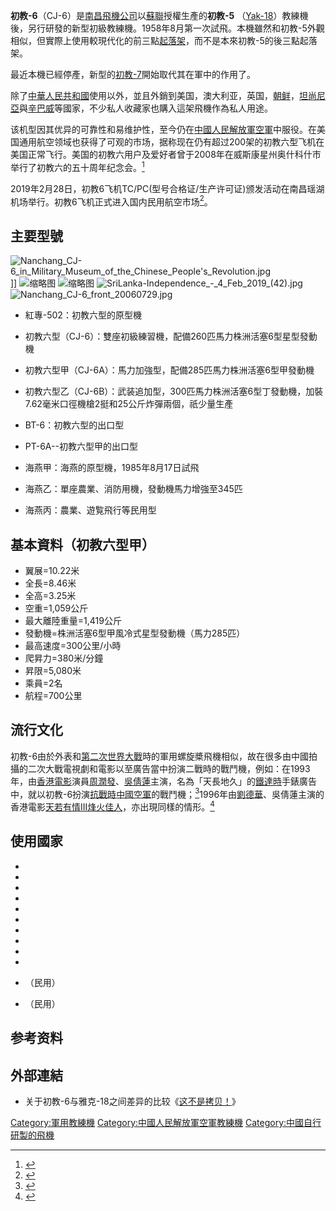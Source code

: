 
{{Infobox Aircraft
|name = 初教-6
|image = Image:Nanchang CJ-6A Airplane over California Coastline N4183E 20110219.jpg
|caption      = 初教-6
|type = 次音速初級螺旋槳教練機
| national origin = {{PRC}}
|manufacturer = [[江西洪都航空工业集团|南昌飛機工業公司]]
|first flight = 1958年8月27日
|primary user = {{PLA-AF}}
|number built = 超過2000架
}}
'''初教-6'''（CJ-6）是[[南昌飛機公司|南昌飛機公司]]以[[蘇聯|蘇聯]]授權生產的'''初教-5''' （[[Yak-18|Yak-18]]）教練機後，另行研發的新型初級教練機。1958年8月第一次試飛。本機雖然和初教-5外觀相似，但實際上使用較現代化的前三點[[起落架|起落架]]，而不是本來初教-5的後三點起落架。

最近本機已經停產，新型的[[初教-7|初教-7]]開始取代其在軍中的作用了。

除了[[中華人民共和國|中華人民共和國]]使用以外，並且外銷到美国，澳大利亚，英国，[[朝鲜|朝鲜]]，[[坦尚尼亞|坦尚尼亞]]與[[辛巴威|辛巴威]]等國家，不少私人收藏家也購入這架飛機作為私人用途。

该机型因其优异的可靠性和易维护性，至今仍在[[中國人民解放軍空軍|中國人民解放軍空軍]]中服役。在美国通用航空领域也获得了可观的市场，据称现在仍有超过200架的初教六型飞机在美国正常飞行。美国的初教六用户及爱好者曾于2008年在威斯康星州奥什科什市举行了初教六的五十周年纪念会。<ref>{{Cite web |url=https://www.youtube.com/watch?v=eL5YmdZar-4 |title=初教六北美五十周年纪念会 |accessdate=2015-06-13 |archive-date=2016-03-15 |archive-url=https://web.archive.org/web/20160315033450/https://www.youtube.com/watch?v=eL5YmdZar-4 |dead-url=no }}</ref>

2019年2月28日，初教6飞机TC/PC(型号合格证/生产许可证)颁发活动在南昌瑶湖机场举行。初教6飞机正式进入国内民用航空市场<ref>{{Cite web|title=中国首个“军转民”机型初教6获准进入民用航空市场（图）-中新网|url=http://www.chinanews.com/gn/2019/02-28/8767631.shtml|work=www.chinanews.com|accessdate=2019-02-28|archive-date=2019-02-28|archive-url=https://web.archive.org/web/20190228094415/http://www.chinanews.com/gn/2019/02-28/8767631.shtml|dead-url=no}}</ref>。

==主要型號==
[[File:Nanchang_CJ-6_in_Military_Museum_of_the_Chinese_People's_Revolution.jpg|thumb]]]]
[[File:Nanchang_CJ-6_warbird.jpg|缩略图]]
[[File:Nanchang_CJ-6_at_Paine_Field.jpg|缩略图]]
[[File:SriLanka-Independence_-_4_Feb_2019_(42).jpg|right]]
[[File:Nanchang_CJ-6_front_20060729.jpg|right]]
*紅專-502：初教六型的原型機

*初教六型（CJ-6）：雙座初級練習機，配備260匹馬力株洲活塞6型星型發動機

*初教六型甲（CJ-6A）：馬力加強型，配備285匹馬力株洲活塞6型甲發動機

*初教六型乙（CJ-6B）：武装追加型，300匹馬力株洲活塞6型丁發動機，加裝7.62毫米口徑機槍2挺和25公斤炸彈兩個，祇少量生產

*BT-6：初教六型的出口型

*PT-6A--初教六型甲的出口型

*海燕甲：海燕的原型機，1985年8月17日試飛

*海燕乙：單座農業、消防用機，發動機馬力增強至345匹

*海燕丙：農業、遊覧飛行等民用型

==基本資料（初教六型甲）==
*翼展=10.22米
*全長=8.46米
*全高=3.25米
*空重=1,059公斤
*最大離陸重量=1,419公斤
*發動機=株洲活塞6型甲風冷式星型發動機（馬力285匹）
*最高速度=300公里/小時
*爬昇力=380米/分鐘
*昇限=5,080米
*乘員=2名
*航程=700公里

==流行文化==
初教-6由於外表和[[第二次世界大戰|第二次世界大戰]]時的軍用螺旋槳飛機相似，故在很多由中國拍攝的二次大戰電視劇和電影以至廣告當中扮演二戰時的戰鬥機，例如：在1993年，由[[香港電影|香港電影]]演員[[周潤發|周潤發]]、[[吳倩蓮|吳倩蓮]]主演，名為「天長地久」的[[鐵達時|鐵達時]]手錶廣告中，就以初教-6扮演[[抗日戰爭|抗戰時]][[中華民國空軍|中國空軍]]的戰鬥機；<ref>{{Cite web |url=https://www.youtube.com/watch?v=7DbsjRuFbv8 |title=Titus鐵達時 天長地久 1993年電視廣告 |accessdate=2016-01-07 |archive-date=2016-03-16 |archive-url=https://web.archive.org/web/20160316041851/https://www.youtube.com/watch?v=7DbsjRuFbv8 |dead-url=no }}</ref>1996年由[[劉德華|劉德華]]、吳倩蓮主演的香港電影[[天若有情III烽火佳人|天若有情III烽火佳人]]，亦出現同樣的情形。<ref>{{Cite web |url=https://www.youtube.com/watch?v=yIvsS_nIn8g |title=1996年 天若有情III之烽火佳人電影預告 |access-date=2017-10-06 |archive-date=2020-05-02 |archive-url=https://web.archive.org/web/20200502015802/https://www.youtube.com/watch?v=yIvsS_nIn8g&gl=US&hl=en }}</ref>

==使用國家==
*{{PRC}}
*{{ALB}}
*{{BAN}}
*{{CAM}}
*{{MYA}}
*{{PRK}}
*{{TAN}}
*{{SRI}}
*{{VIE}}
*{{ZAM}}
*{{USA}}（民用）
*{{NZD}}（民用）

==参考资料==
{{reflist}}

==外部連結==
* 关于初教-6与雅克-18之间差异的比较《[http://www.afwing.info/intro/cj6/1.htm 这不是拷贝！]{{Wayback|url=http://www.afwing.info/intro/cj6/1.htm |date=20190228192439 }}》{{zh-cn}}
{{中国军用飞机}}

[[Category:軍用教練機|Category:軍用教練機]]
[[Category:中國人民解放軍空軍教練機|Category:中國人民解放軍空軍教練機]]
[[Category:中國自行研製的飛機|Category:中國自行研製的飛機]]